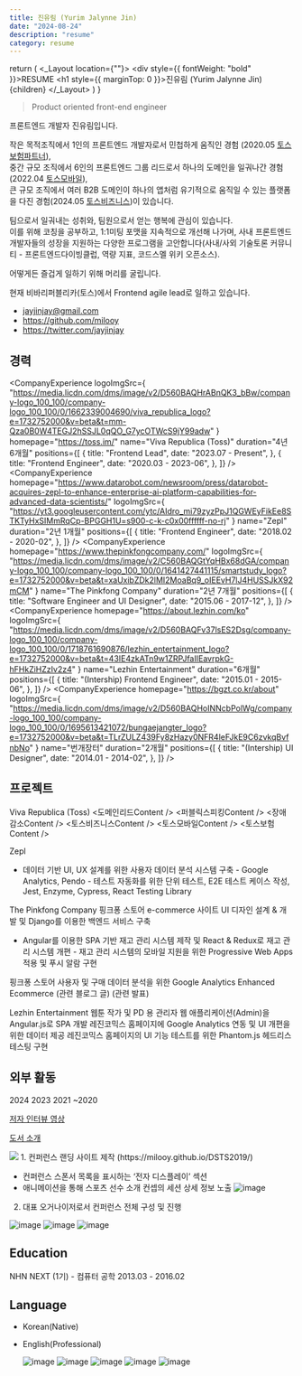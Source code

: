 ```yaml
---
title: 진유림 (Yurim Jalynne Jin)
date: "2024-08-24"
description: "resume"
category: resume
---
```



  return (
    <_Layout location={""}>
      <div style={{ fontWeight: "bold" }}>RESUME</div>
      <h1 style={{ marginTop: 0 }}>진유림 (Yurim Jalynne Jin)</h1>
      {children}
    </_Layout>
  )
}



> Product oriented front-end engineer

프론트엔드 개발자 진유림입니다.<br/>

작은 목적조직에서 1인의 프론트엔드 개발자로서 민첩하게 움직인 경험 <SmallItalic>(2020.05 <a href="https://blog.toss.im/article/toss-insurance-partner" target="_blank">토스보험파트너</a>)</SmallItalic>,<br/>
중간 규모 조직에서 6인의 프론트엔드 그룹 리드로서 하나의 도메인을 일궈나간 경험<SmallItalic>(2022.04 <a href="https://tossmobile.co.kr/" target="_blank">토스모바일</a>)</SmallItalic>,<br/>
큰 규모 조직에서 여러 B2B 도메인이 하나의 앱처럼 유기적으로 움직일 수 있는 플랫폼을 다진 경험<SmallItalic>(2024.05 <a href="https://business.toss.im/" target="_blank">토스비즈니스</a>)</SmallItalic>이 있습니다.

팀으로서 일궈내는 성취와, 팀원으로서 얻는 행복에 관심이 있습니다.<br/>
이를 위해 코칭을 공부하고, 1:1미팅 포맷을 지속적으로 개선해 나가며, 사내 프론트엔드 개발자들의 성장을 지원하는 다양한 프로그램을 고안합니다<SmallItalic>(사내/사외 기술토론 커뮤니티 - 프론트엔드다이빙클럽, 역량 지표, 코드스멜 위키 오픈소스)</SmallItalic>.

어떻게든 즐겁게 일하기 위해 머리를 굴립니다.

현재 비바리퍼블리카(토스)에서 Frontend agile lead로 일하고 있습니다.

- jayjinjay@gmail.com
- https://github.com/milooy
- https://twitter.com/jayjinjay

## 경력

<CompanyExperience
  logoImgSrc={
    "https://media.licdn.com/dms/image/v2/D560BAQHrABnQK3_bBw/company-logo_100_100/company-logo_100_100/0/1662339004690/viva_republica_logo?e=1732752000&v=beta&t=mm-Qza0B0W4TEGJ2hSSJL0qQO_G7ycOTWcS9jY99adw"
  }
  homepage="https://toss.im/"
  name="Viva Republica (Toss)"
  duration="4년 6개월"
  positions={[
    {
      title: "Frontend Lead",
      date: "2023.07 - Present",
    },
    {
      title: "Frontend Engineer",
      date: "2020.03 - 2023-06",
    },
  ]}
/>
<CompanyExperience
  homepage="https://www.datarobot.com/newsroom/press/datarobot-acquires-zepl-to-enhance-enterprise-ai-platform-capabilities-for-advanced-data-scientists/"
  logoImgSrc={
    "https://yt3.googleusercontent.com/ytc/AIdro_mi79zyzPpJ1QGWEyFikEe8STKTyHxSIMmRqCp-BPGGH1U=s900-c-k-c0x00ffffff-no-rj"
  }
  name="Zepl"
  duration="2년 1개월"
  positions={[
    {
      title: "Frontend Engineer",
      date: "2018.02 - 2020-02",
    },
  ]}
/>
<CompanyExperience
  homepage="https://www.thepinkfongcompany.com/"
  logoImgSrc={
    "https://media.licdn.com/dms/image/v2/C560BAQGtYqHBx68dGA/company-logo_100_100/company-logo_100_100/0/1641427441115/smartstudy_logo?e=1732752000&v=beta&t=xaUxibZDk2lMI2MoaBq9_oIEEvH7lJ4HUSSJkX92mCM"
  }
  name="The Pinkfong Company"
  duration="2년 7개월"
  positions={[
    {
      title: "Software Engineer and UI Designer",
      date: "2015.06 - 2017-12",
    },
  ]}
/>
<CompanyExperience
  homepage="https://about.lezhin.com/ko"
  logoImgSrc={
    "https://media.licdn.com/dms/image/v2/D560BAQFv37lsES2Dsg/company-logo_100_100/company-logo_100_100/0/1718761690876/lezhin_entertainment_logo?e=1732752000&v=beta&t=43IE4zkATn9w1ZRPJfaIIEavrpkG-hFHkZiHZzIv2z4"
  }
  name="Lezhin Entertainment"
  duration="6개월"
  positions={[
    {
      title: "(Intership) Frontend Engineer",
      date: "2015.01 - 2015-06",
    },
  ]}
/>
<CompanyExperience
  homepage="https://bgzt.co.kr/about"
  logoImgSrc={
    "https://media.licdn.com/dms/image/v2/D560BAQHoINNcbPolWg/company-logo_100_100/company-logo_100_100/0/1695613421072/bungaejangter_logo?e=1732752000&v=beta&t=TLrZULZ439Fy8zHazy0NFR4leFJkE9C6zvkqBvfnbNo"
  }
  name="번개장터"
  duration="2개월"
  positions={[
    {
      title: "(Intership) UI Designer",
      date: "2014.01 - 2014-02",
    },
  ]}
/>

## 프로젝트

<SubHeading>Viva Republica (Toss)</SubHeading>
<Collapsible title="[기술 리더십] 여러 팀을 넘나들며 조율하는 도메인의 기술적 리드">
  <도메인리드Content />
</Collapsible>
<Collapsible title="[팀 성장] 부드러운 리더십을 통한 구성원 발전 및 회사 목표와의 조화">
  <FLeadContent />
</Collapsible>
<Collapsible title="[채용 및 브랜딩] 채용 및 브랜딩을 위한 퍼블릭 스피킹에서 가장 먼저 찾는 개발자">
  <퍼블릭스피킹Content />
</Collapsible>
<Collapsible title="[문제 해결] 장애의 근본적인 차단과 CS 감소를 위한 액션 플랜">
  <장애감소Content />
</Collapsible>
<Collapsible title="[서비스 개발] 토스비즈니스 플랫폼 구축">
  <토스비즈니스Content />
</Collapsible>
<Collapsible title="[서비스 개발] 토스모바일 서비스 구축 및 유지보수">
  <토스모바일Content />
</Collapsible>
<Collapsible title="[서비스 개발] 보험 서비스 유지보수 및 토스보험파트너 서비스 구축">
  <토스보험Content />
</Collapsible>

<SubHeading>Zepl</SubHeading>
<Collapsible title="[서비스 개발] 데이터 사이언티스트 대상 리액트 웹 애플리케이션 리뉴얼 및 유지보수">
  <ZeplContent />
</Collapsible>
<Collapsible title="[오픈소스 컨트리뷰션] Apache Zeppelin 코드 리뷰 및 개선 작업 참여"></Collapsible>
<Collapsible title="[시스템 구축] 사용자 데이터 분석 및 자동화 테스트 시스템 구축">
  - 데이터 기반 UI, UX 설계를 위한 사용자 데이터 분석 시스템 구축 - Google
  Analytics, Pendo - 테스트 자동화를 위한 단위 테스트, E2E 테스트 케이스 작성,
  Jest, Enzyme, Cypress, React Testing Library
</Collapsible>

<SubHeading>The Pinkfong Company</SubHeading>
<Collapsible title="[서비스 개발] 핑크퐁 스토어 E-commerce 사이트 UI 디자인, 서버, 프론트엔드 개발">
  핑크퐁 스토어 e-commerce 사이트 UI 디자인 설계 & 개발 및 Django를 이용한
  백엔드 서비스 구축
</Collapsible>
<Collapsible title="[시스템 구축] 재고 관리 시스템 제작 및 PWA 기반 푸시 알림 시스템 구축">
  - Angular를 이용한 SPA 기반 재고 관리 시스템 제작 및 React & Redux로 재고 관리
  시스템 개편 - 재고 관리 시스템의 모바일 지원을 위한 Progressive Web Apps 적용
  및 푸시 알람 구현
</Collapsible>
<Collapsible title="[시스템 구축] 사용자 데이터 분석 시스템 (Product analytics) 구축">
  핑크퐁 스토어 사용자 및 구매 데이터 분석을 위한 Google Analytics Enhanced
  Ecommerce (관련 블로그 글) (관련 발표)
</Collapsible>

<SubHeading>Lezhin Entertainment</SubHeading>
<Collapsible title="[서비스 개발] 관리자 웹 애플리케이션 SPA 개발">
  웹툰 작가 및 PD 용 관리자 웹 애플리케이션(Admin)을 Angular.js로 SPA 개발
</Collapsible>
<Collapsible title="[시스템 구축] 사용자 데이터 분석 시스템 (Product analytics) 구축">
  레진코믹스 홈페이지에 Google Analytics 연동 및 UI 개편을 위한 데이터 제공
</Collapsible>
<Collapsible title="[시스템 구축] End-to-end 테스트 자동화 시스템 구축">
  레진코믹스 홈페이지의 UI 기능 테스트를 위한 Phantom.js 헤드리스 테스팅 구현
</Collapsible>

## 외부 활동

<SubHeading>2024</SubHeading>
<Collapsible title="[개인 프로젝트] Shoot: Goal management system">
  <ShootContent />
</Collapsible>
<Collapsible
  title="[영상] 모닥불 | EP.1 토스에서 말하는 “가독성 좋은 코드” 란 무엇일까?"
  link="https://youtu.be/NwLWX2RNVcw?si=8bMgPnayp7Id_Q99"
/>
<Collapsible
  title="[인터뷰] 토스 프론트엔드 챕터 리드는 ‘구성원을 서포팅 하는 사람’이에요!"
  link="https://toss.im/career/article/toss-frontend-leadership-and-growth"
/>
<SubHeading>2023</SubHeading>
<Collapsible
  title="[발표] 인프콘 - 팀 플레이어 101"
  link="https://milooy.github.io/dev/230816-team-player-101/"
/>
<Collapsible
  title="[발표] SLASH 23 - 퍼널: 쏟아지는 페이지 한 방에 관리하기"
  link="https://youtu.be/NwLWX2RNVcw?si=8bMgPnayp7Id_Q99"
/>
<SubHeading>2021</SubHeading>
<Collapsible
  title="[발표] SLASH 21 - 실무에서 바로 쓰는 Frontend Clean Code"
  link="https://youtu.be/edWbHp_k_9Y?si=scrF6aQBahDO73w0"
/>
<Collapsible
  title="[인터뷰] 헤이조이스 인터뷰"
  link="https://youtu.be/lImj-YpNY8Q?si=20aJMOATcbgz3jhJ"
/>
<SubHeading>~2020</SubHeading>
<Collapsible title="[집필] 팀 개발을 위한 Git & GitHub 시작하기(2020.01.02), 한빛미디어">
  <p><a href="https://youtu.be/RBgnbNkYpTM?si=IjfMaHWlKuXpQVDz" target="_blank">저자 인터뷰 영상</a></p>
  <p><a href="https://www.yes24.com/Product/Goods/118827280" target="_blank">도서 소개</a></p>
  <img style={{ width: 150 }} src="https://image.yes24.com/goods/118827280/M" />
</Collapsible>
<Collapsible title="[컨퍼런스 개최] Data Science is a Team Sports">
1. 컨퍼런스 랜딩 사이트 제작 (https://milooy.github.io/DSTS2019/)

- 컨퍼런스 스폰서 목록을 표시하는 ‘전자 디스플레이’ 섹션
- 애니메이션을 통해 스포츠 선수 소개 컨셉의 세션 상세 정보 노출
  <img
    alt="image"
    src="https://milooy.wordpress.com/wp-content/uploads/2019/12/dsts.gif"
  />

2.  대표 오거나이저로서 컨퍼런스 전체 구성 및 진행

<img alt="image" src="/assets/resume/dsts.png" />

</Collapsible>
<Collapsible
  title="[발표] 삼성전자 SOSCON 기조연설 | 주니어 개발자 5000명, 개발 해서 남 주자" link="https://www.slideshare.net/jayjin0427/soscon-2017-5000-81227938%20" />
<Collapsible
  title="[발표] 공개 SW 컨퍼런스 기조 연설 외 Facebook (Seoul, Hanoi), IBM, Microsoft, 고려대, 성신여대, 대덕마이스터고, 한양여대, 원광대 등 다수 기술 강연" >
  <Gallary>
  <img alt="image" src="/assets/resume/hanoi.png" />
  <img alt="image" src="/assets/resume/soscon.png" />
  </Gallary>
</Collapsible>

## Education

NHN NEXT (1기) - 컴퓨터 공학 2013.03 - 2016.02

## Language

- Korean(Native)
- English(Professional)

  <Collapsible title="Zepl 회사에서 다국적 팀원들과 2년간 영어로 일한 경험이 있습니다.">
    <Gallary>
      <img alt="image" src="/assets/resume/zepl.png" />
      <img alt="image" src="/assets/resume/zepl2.png" />
    </Gallary>
  </Collapsible>
  <Collapsible title="Facebook Developer Circle활동을 하며 다국적 매니저들과 영어로 커뮤니티를 매니징 한 경험이 있습니다">
    <Gallary>
      <img alt="image" src="/assets/resume/f5.png" />
      <img alt="image" src="/assets/resume/devc2.png" />
      <img alt="image" src="/assets/resume/devc.png" />
    </Gallary>
  </Collapsible>
